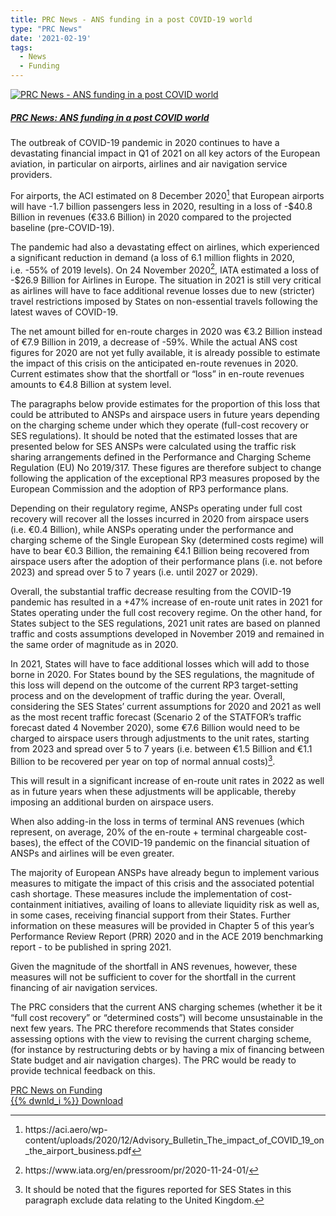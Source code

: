 ```yaml
---
title: PRC News - ANS funding in a post COVID-19 world 
type: "PRC News"
date: '2021-02-19'
tags:
  - News
  - Funding
---
```


<div class="container">
<div class="row align-items-start">

<div class="col-sm-3">
<div class="card border-0"><a href="/library/news_prc_2021_02_funding.pdf">
  <img class="card-img-top" src="/images/prc/prc_news_funding.png" alt="PRC News - ANS funding in a post COVID world">
  <div class="card-body"><h5 class="card-title">PRC News: ANS funding in a post COVID world</h5></a><p class="card-text"></p>
</div></div>
</div>

<div class="col-sm-9">
The outbreak of COVID-19 pandemic in 2020 continues to have a devastating financial impact in Q1 of 2021 on all key actors of the European aviation, in particular on airports, airlines and air navigation service providers.

For airports, the ACI estimated on 8 December 2020[^1] that European airports will have -1.7 billion passengers less in 2020, resulting in a loss of -$40.8 Billion in revenues (€33.6 Billion) in 2020 compared to the projected baseline (pre-COVID-19).

The pandemic had also a devastating effect on airlines, which experienced a significant reduction in demand (a loss of 6.1 million flights in 2020, i.e. -55% of 2019 levels). On 24 November 2020[^2], IATA estimated a loss of -$26.9 Billion for Airlines in Europe. The situation in 2021 is still very critical as airlines will have to face additional revenue losses due to new (stricter) travel restrictions imposed by States on non-essential travels following the latest waves of COVID-19.
</div>

</div></div>
<div>
The net amount billed for en-route charges in 2020 was €3.2 Billion instead of €7.9 Billion in 2019, a decrease of -59%. While the actual ANS cost figures for 2020 are not yet fully available, it is already possible to estimate the impact of this crisis on the anticipated en-route revenues in 2020. Current estimates show that the shortfall or “loss” in en-route revenues amounts to €4.8 Billion at system level.

The paragraphs below provide estimates for the proportion of this loss that could be attributed to ANSPs and airspace users in future years depending on the charging scheme under which they operate (full-cost recovery or SES regulations). It should be noted that the estimated losses that are presented below for SES ANSPs were calculated using the traffic risk sharing arrangements defined in the Performance and Charging Scheme Regulation (EU) No 2019/317. These figures are therefore subject to change following the application of the exceptional RP3 measures proposed by the European Commission and the adoption of RP3 performance plans.

Depending on their regulatory regime, ANSPs operating under full cost recovery will recover all the losses incurred in 2020 from airspace users (i.e. €0.4 Billion), while ANSPs operating under the performance and charging scheme of the Single European Sky (determined costs regime) will have to bear €0.3 Billion, the remaining €4.1 Billion being recovered from airspace users after the adoption of their performance plans (i.e. not before 2023) and spread over 5 to 7 years (i.e. until 2027 or 2029).

Overall, the substantial traffic decrease resulting from the COVID-19 pandemic has resulted in a +47% increase of en-route unit rates in 2021 for States operating under the full cost recovery regime. On the other hand, for States subject to the SES regulations, 2021 unit rates are based on planned traffic and costs assumptions developed in November 2019 and remained in the same order of magnitude as in 2020.

In 2021, States will have to face additional losses which will add to those borne in 2020. For States bound by the SES regulations, the magnitude of this loss will depend on the outcome of the current RP3 target-setting process and on the development of traffic during the year. Overall, considering the SES States’ current assumptions for 2020 and 2021 as well as the most recent traffic forecast (Scenario 2 of the STATFOR’s traffic forecast dated 4 November 2020), some €7.6 Billion would need to be charged to airspace users through adjustments to the unit rates, starting from 2023 and spread over 5 to 7 years (i.e. between €1.5 Billion and €1.1 Billion to be recovered per year on top of normal annual costs)[^3].

This will result in a significant increase of en-route unit rates in 2022 as well as in future years when these adjustments will be applicable, thereby imposing an additional burden on airspace users.

When also adding-in the loss in terms of terminal ANS revenues (which represent, on average, 20% of the en-route + terminal chargeable cost-bases), the effect of the COVID-19 pandemic on the financial situation of ANSPs and airlines will be even greater.

The majority of European ANSPs have already begun to implement various measures to mitigate the impact of this crisis and the associated potential cash shortage. These measures include the implementation of cost-containment initiatives, availing of loans to alleviate liquidity risk as well as, in some cases, receiving financial support from their States. Further information on these measures will be provided in Chapter 5 of this year’s Performance Review Report (PRR) 2020 and in the ACE 2019 benchmarking report - to be published in spring 2021.

Given the magnitude of the shortfall in ANS revenues, however, these measures will not be sufficient to cover for the shortfall in the current financing of air navigation services.

The PRC considers that the current ANS charging schemes (whether it be it “full cost recovery” or “determined costs”) will become unsustainable in the next few years. 
The PRC therefore recommends that States consider assessing options with the view to revising the current charging scheme, (for instance by restructuring debts or by having a mix of financing between State budget and air navigation charges). The PRC would be ready to provide technical feedback on this.

<a href="/library/news_prc_2021_02_funding.pdf" class="btn btn-info" role="button" target="_blank"> PRC News on Funding <br> {{% dwnld_i %}} Download </a>
</div>

[^1]: https://aci.aero/wp-content/uploads/2020/12/Advisory_Bulletin_The_impact_of_COVID_19_on_the_airport_business.pdf
[^2]: https://www.iata.org/en/pressroom/pr/2020-11-24-01/
[^3]: It should be noted that the figures reported for SES States in this paragraph exclude data relating to the United Kingdom.